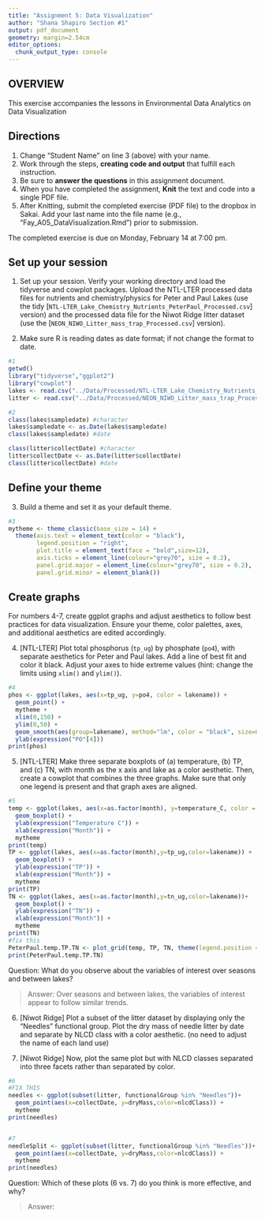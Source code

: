 ```yaml
---
title: "Assignment 5: Data Visualization"
author: "Shana Shapiro Section #1"
output: pdf_document
geometry: margin=2.54cm
editor_options: 
  chunk_output_type: console
---
```


## OVERVIEW

This exercise accompanies the lessons in Environmental Data Analytics on Data Visualization 

## Directions
1. Change "Student Name" on line 3 (above) with your name.
2. Work through the steps, **creating code and output** that fulfill each instruction.
3. Be sure to **answer the questions** in this assignment document.
4. When you have completed the assignment, **Knit** the text and code into a single PDF file.
5. After Knitting, submit the completed exercise (PDF file) to the dropbox in Sakai. Add your last name into the file name (e.g., "Fay_A05_DataVisualization.Rmd") prior to submission.

The completed exercise is due on Monday, February 14 at 7:00 pm.



## Set up your session 
1. Set up your session. Verify your working directory and load the tidyverse 
and cowplot packages. Upload the NTL-LTER processed data files for nutrients 
and chemistry/physics for Peter and Paul Lakes (use the tidy 
[`NTL-LTER_Lake_Chemistry_Nutrients_PeterPaul_Processed.csv`] version) and 
the processed data file for the Niwot Ridge litter dataset (use the [`NEON_NIWO_Litter_mass_trap_Processed.csv`] version). 

2. Make sure R is reading dates as date format; if not change the format to date.

```r
#1 
getwd()
library("tidyverse","ggplot2")
library("cowplot")
lakes <- read.csv("../Data/Processed/NTL-LTER_Lake_Chemistry_Nutrients_PeterPaul_Processed.csv")
litter <- read.csv("../Data/Processed/NEON_NIWO_Litter_mass_trap_Processed.csv")

#2
class(lakes$sampledate) #character
lakes$sampledate <- as.Date(lakes$sampledate)
class(lakes$sampledate) #date 

class(litter$collectDate) #character 
litter$collectDate <- as.Date(litter$collectDate)
class(litter$collectDate) #date 
```
## Define your theme
3. Build a theme and set it as your default theme.

```r
#3
mytheme <- theme_classic(base_size = 14) +
  theme(axis.text = element_text(color = "black"), 
        legend.position = "right",
        plot.title = element_text(face = "bold",size=12),
        axis.ticks = element_line(colour="grey70", size = 0.2),
        panel.grid.major = element_line(colour="grey70", size = 0.2),
        panel.grid.minor = element_blank())
```

## Create graphs
For numbers 4-7, create ggplot graphs and adjust aesthetics to follow best practices for data visualization. Ensure your theme, color palettes, axes, and additional aesthetics are edited accordingly.

4. [NTL-LTER] Plot total phosphorus (`tp_ug`) by phosphate (`po4`), with separate aesthetics for Peter and Paul lakes. Add a line of best fit and color it black. Adjust your axes to hide extreme values (hint: change the limits using `xlim()` and `ylim()`).

```r
#4
phos <- ggplot(lakes, aes(x=tp_ug, y=po4, color = lakename)) + 
  geom_point() +
  mytheme +
  xlim(0,150) + 
  ylim(0,50) +
  geom_smooth(aes(group=lakename), method="lm", color = "black", size=0.5) +
  ylab(expression("PO"[4]))
print(phos)

```


5. [NTL-LTER] Make three separate boxplots of (a) temperature, (b) TP, and (c) TN, with month as the x axis and lake as a color aesthetic. Then, create a cowplot that combines the three graphs. Make sure that only one legend is present and that graph axes are aligned.

```r
#5
temp <- ggplot(lakes, aes(x=as.factor(month), y=temperature_C, color = lakename)) + 
  geom_boxplot() + 
  ylab(expression("Temperature C")) +
  xlab(expression("Month")) + 
  mytheme
print(temp)
TP <- ggplot(lakes, aes(x=as.factor(month),y=tp_ug,color=lakename)) + 
  geom_boxplot() + 
  ylab(expression("TP")) +
  xlab(expression("Month")) + 
  mytheme 
print(TP)
TN <- ggplot(lakes, aes(x=as.factor(month),y=tn_ug,color=lakename))+
  geom_boxplot() + 
  ylab(expression("TN")) +
  xlab(expression("Month")) + 
  mytheme
print(TN)
#fix this 
PeterPaul.temp.TP.TN <- plot_grid(temp, TP, TN, theme(legend.position = "bottom"), nrow =3, align = 'h', rel_heights = c(1.25, 1))
print(PeterPaul.temp.TP.TN)
```

Question: What do you observe about the variables of interest over seasons and between lakes? 

> Answer: Over seasons and between lakes, the variables of interest appear to follow similar trends.  

6. [Niwot Ridge] Plot a subset of the litter dataset by displaying only the "Needles" functional group. Plot the dry mass of needle litter by date and separate by NLCD class with a color aesthetic. (no need to adjust the name of each land use)

7. [Niwot Ridge] Now, plot the same plot but with NLCD classes separated into three facets rather than separated by color. 

```r
#6
#FIX THIS 
needles <- ggplot(subset(litter, functionalGroup %in% "Needles"))+
  geom_point(aes(x=collectDate, y=dryMass,color=nlcdClass)) +
  mytheme
print(needles)


#7
needleSplit <- ggplot(subset(litter, functionalGroup %in% "Needles"))+
  geom_point(aes(x=collectDate, y=dryMass,color=nlcdClass)) +
  mytheme
print(needles)

```
Question: Which of these plots (6 vs. 7) do you think is more effective, and why? 

> Answer:
